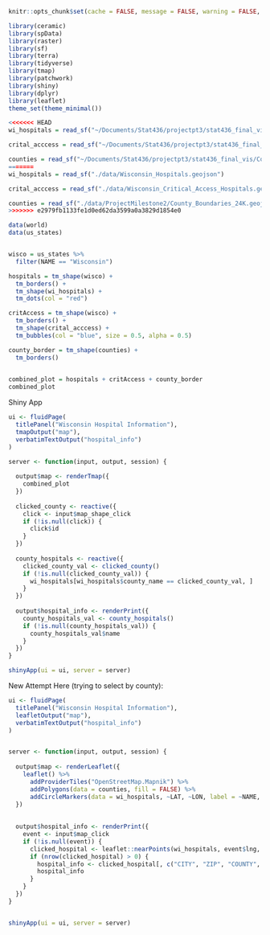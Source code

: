 
```r
knitr::opts_chunk$set(cache = FALSE, message = FALSE, warning = FALSE, echo = TRUE, eval = TRUE)
```


```r
library(ceramic)
library(spData)
library(raster)
library(sf)
library(terra)
library(tidyverse)
library(tmap)
library(patchwork)
library(shiny)
library(dplyr)
library(leaflet)
theme_set(theme_minimal())
```

```r
<<<<<<< HEAD
wi_hospitals = read_sf("~/Documents/Stat436/projectpt3/stat436_final_vis/Wisconsin_Hospitals.geojson")

crital_acccess = read_sf("~/Documents/Stat436/projectpt3/stat436_final_vis/Wisconsin_Critical_Access_Hospitals.geojson")

counties = read_sf("~/Documents/Stat436/projectpt3/stat436_final_vis/County_Boundaries_24K.geojson")
=======
wi_hospitals = read_sf("./data/Wisconsin_Hospitals.geojson")

crital_acccess = read_sf("./data/Wisconsin_Critical_Access_Hospitals.geojson")

counties = read_sf("./data/ProjectMilestone2/County_Boundaries_24K.geojson")
>>>>>>> e2979fb1133fe1d0ed62da3599a0a3829d1854e0
```

```r
data(world)
data(us_states)


wisco = us_states %>% 
  filter(NAME == "Wisconsin")

hospitals = tm_shape(wisco) +
  tm_borders() +
  tm_shape(wi_hospitals) +
  tm_dots(col = "red") 

critAccess = tm_shape(wisco) +
  tm_borders() +
  tm_shape(crital_acccess) +
  tm_bubbles(col = "blue", size = 0.5, alpha = 0.5)

county_border = tm_shape(counties) +
  tm_borders()
  

combined_plot = hospitals + critAccess + county_border
combined_plot


```


Shiny App
```r
ui <- fluidPage(
  titlePanel("Wisconsin Hospital Information"),
  tmapOutput("map"),
  verbatimTextOutput("hospital_info")
)

server <- function(input, output, session) {
  
  output$map <- renderTmap({
    combined_plot
  })
  
  clicked_county <- reactive({
    click <- input$map_shape_click
    if (!is.null(click)) {
      click$id
    }
  })
  
  county_hospitals <- reactive({
    clicked_county_val <- clicked_county()
    if (!is.null(clicked_county_val)) {
      wi_hospitals[wi_hospitals$county_name == clicked_county_val, ]
    }
  })
  
  output$hospital_info <- renderPrint({
    county_hospitals_val <- county_hospitals()
    if (!is.null(county_hospitals_val)) {
      county_hospitals_val$name
    }
  })
}

shinyApp(ui = ui, server = server)
```


New Attempt Here (trying to select by county):
```r
ui <- fluidPage(
  titlePanel("Wisconsin Hospital Information"),
  leafletOutput("map"),
  verbatimTextOutput("hospital_info")
)


server <- function(input, output, session) {
  
  output$map <- renderLeaflet({
    leaflet() %>%
      addProviderTiles("OpenStreetMap.Mapnik") %>%
      addPolygons(data = counties, fill = FALSE) %>%
      addCircleMarkers(data = wi_hospitals, ~LAT, ~LON, label = ~NAME, color = "red", radius = 4) 
  })
  
  
  output$hospital_info <- renderPrint({
    event <- input$map_click
    if (!is.null(event)) {
      clicked_hospital <- leaflet::nearPoints(wi_hospitals, event$lng, event$lat, maxpoints = 1)
      if (nrow(clicked_hospital) > 0) {
        hospital_info <- clicked_hospital[, c("CITY", "ZIP", "COUNTY", "TYPE_DESC", "SUB_TYPE_DESC")]
        hospital_info
      }
    }
  })
}


shinyApp(ui = ui, server = server)
```



